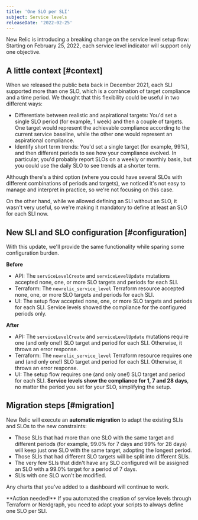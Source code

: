 ```yaml
---
title: 'One SLO per SLI'
subject: Service levels
releaseDate: '2022-02-25'
---
```


New Relic is introducing a breaking change on the service level setup flow: Starting on February 25, 2022, each service level indicator will support only one objective.

## A little context [#context]

When we released the public beta back in December 2021, each SLI supported more than one SLO, which is a combination of target compliance and a time period. We thought that this flexibility could be useful in two different ways:
* Differentiate between realistic and aspirational targets: You'd set a single SLO period (for example, 1 week) and then a couple of targets. One target would represent the achievable compliance according to the current service baseline, while the other one would represent an aspirational compliance.
* Identify short term trends: You'd set a single target (for example, 99%), and then different periods to see how your compliance evolved. In particular, you'd probably report SLOs on a weekly or monthly basis, but you could use the daily SLO to see trends at a shorter term.

Although there's a third option (where you could have several SLOs with different combinations of periods and targets),  we noticed it's not easy to manage and interpret in practice, so we're not focusing on this case.

On the other hand, while we allowed defining an SLI without an SLO, it wasn't very useful, so we're making it mandatory to define at least an SLO for each SLI now. 

## New SLI and SLO configuration [#configuration]

With this update, we'll provide the same functionality while sparing some configuration burden.

**Before**
* API: The `serviceLevelCreate` and `serviceLevelUpdate` mutations accepted none, one, or more SLO targets and periods for each SLI.
* Terraform: The `newrelic_service_level` Terraform resource accepted none, one, or more SLO targets and periods for each SLI.
* UI: The setup flow accepted none, one, or more SLO targets and periods for each SLI. Service levels showed the compliance for the configured periods only.  

**After**
* API: The `serviceLevelCreate` and `serviceLevelUpdate` mutations require one (and only one!) SLO target and period for each SLI. Otherwise, it throws an error response. 
* Terraform: The `newrelic_service_level` Terraform resource requires one and (and only one!) SLO target and period for each SLI. Otherwise, it throws an error response. 
* UI: The setup flow requires one (and only one!) SLO target and period for each SLI. **Service levels show the compliance for 1, 7 and 28 days**, no matter the period you set for your SLO, simplifying the setup.

## Migration steps [#migration]

New Relic will execute an **automatic migration** to adapt the existing SLIs and SLOs to the new constraints: 

* Those SLIs that had more than one SLO with the same target and different periods (for example, 99.0% for 7 days and 99% for 28 days) will keep just one SLO with the same target, adopting the longest period.
* Those SLIs that had different SLO targets will be split into different SLIs. 
* The very few SLIs that didn't have any SLO configured will be assigned an SLO with a 99.0% target for a period of 7 days.
* SLIs with one SLO won't be modified.

Any charts that you've added to a dashboard will continue to work. 

<Callout variant="important">
**Action needed!** If you automated the creation of service levels through Terraform or Nerdgraph, you need to adapt your scripts to always define one SLO per SLI.
</Callout>